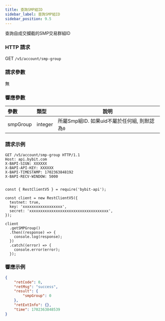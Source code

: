 ```yaml
---
title: 查詢SMP組ID
sidebar_label: 查詢SMP組ID
sidebar_position: 9.5
---
```

查詢自成交攔截的SMP交易群組ID

### HTTP 請求
GET `/v5/account/smp-group`

### 請求參數
無

### 響應參數
| 參數 | 類型 | 說明|
|:----- |:-----|----- |
|smpGroup |integer |所屬Smp組ID. 如果uid不屬於任何組, 則默認為`0` |

### 請求示例

<Tabs groupId="programming-languages">
<TabItem value="http" label="HTTP">

```http
GET /v5/account/smp-group HTTP/1.1
Host: api.bybit.com
X-BAPI-SIGN: XXXXXX
X-BAPI-API-KEY: XXXXXX
X-BAPI-TIMESTAMP: 1702363848192
X-BAPI-RECV-WINDOW: 5000
```

</TabItem>
<TabItem value="python" label="Python">

```python

```

</TabItem>

<TabItem value="Node" label="Node.js">

```n4js
const { RestClientV5 } = require('bybit-api');

const client = new RestClientV5({
  testnet: true,
  key: 'xxxxxxxxxxxxxxxxxx',
  secret: 'xxxxxxxxxxxxxxxxxxxxxxxxxxxxxxxxxxxx',
});

client
  .getSMPGroup()
  .then((response) => {
    console.log(response);
  })
  .catch((error) => {
    console.error(error);
  });
```

</TabItem>
</Tabs>

### 響應示例

```json
{
    "retCode": 0,
    "retMsg": "success",
    "result": {
        "smpGroup": 0
    },
    "retExtInfo": {},
    "time": 1702363848539
}
```
